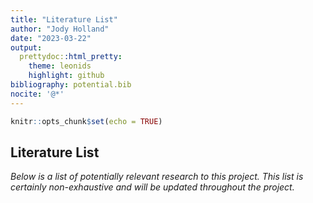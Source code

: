 ```yaml
---
title: "Literature List"
author: "Jody Holland"
date: "2023-03-22"
output:
  prettydoc::html_pretty:
    theme: leonids
    highlight: github
bibliography: potential.bib
nocite: '@*'
---
```


```r
knitr::opts_chunk$set(echo = TRUE)
```

## Literature List

*Below is a list of potentially relevant research to this project. This list is certainly non-exhaustive and will be updated throughout the project.*
